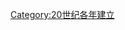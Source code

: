 {{estcat|195|0|1949|1960}}
{{Commonscat|1950 establishments}}
[[Category:20世纪各年建立|Category:20世纪各年建立]]
